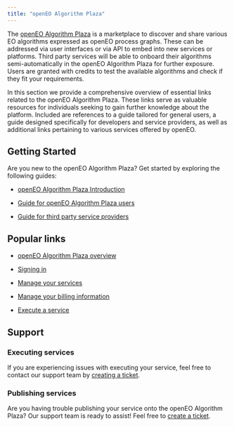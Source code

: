 ```yaml
---
title: "openEO Algorithm Plaza"
---
```


The [openEO Algorithm Plaza](https://marketplace-portal.dataspace.copernicus.eu/){target="_blank"} is a marketplace to discover and share various EO algorithms expressed as openEO process graphs. These can be addressed via user interfaces or via API to embed into new services or platforms. Third party services will be able to onboard their algorithms semi-automatically in the openEO Algorithm Plaza for further exposure. Users are granted with credits to test the available algorithms and check if they fit your requirements.

In this section we provide a comprehensive overview of essential links related to the openEO Algorithm Plaza. These links serve as valuable resources for individuals seeking to gain further knowledge about the platform. Included are references to a guide tailored for general users, a guide designed specifically for developers and service providers, as well as additional links pertaining to various services offered by openEO.


## Getting Started

Are you new to the openEO Algorithm Plaza? Get started by exploring the following guides:

* [openEO Algorithm Plaza Introduction](PlazaDetails/Introduction.qmd)

* [Guide for openEO Algorithm Plaza users](PlazaDetails/UserGuide.qmd)

* [Guide for third party service providers](PlazaDetails/ServiceProviderGuide.qmd)


## Popular links


* [openEO Algorithm Plaza overview](PlazaDetails/Overview.qmd)

* [Signing in](PlazaDetails/SignIn.qmd)

* [Manage your services](PlazaDetails/ManageService.qmd)

* [Manage your billing information](PlazaDetails/ManageBilling.qmd) 

* [Execute a service](PlazaDetails/ExecuteService.qmd)


## Support

### Executing services

If you are experiencing issues with executing your service, feel free to contact our support team by [creating a ticket](https://helpcenter.dataspace.copernicus.eu/hc/en-gb){target="_blank"}.

### Publishing services

Are you having trouble publishing your service onto the openEO Algorithm Plaza? Our support team is ready to assist! Feel free to [create a ticket](https://helpcenter.dataspace.copernicus.eu/hc/en-gb){target="_blank"}.
